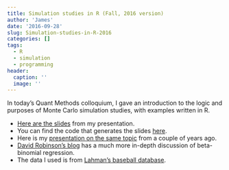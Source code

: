 ```yaml
---
title: Simulation studies in R (Fall, 2016 version)
author: 'James'
date: '2016-09-28'
slug: Simulation-studies-in-R-2016
categories: []
tags:
  - R
  - simulation
  - programming
header:
  caption: ''
  image: ''
---
```


In today's Quant Methods colloquium, I gave an introduction to the logic and purposes of Monte Carlo simulation studies, with examples written in R. 

* [Here are the slides]({{site.url}}/files/Simulations-in-R-2016.html) from my presentation. 
* You can find the code that generates the slides [here](https://gist.github.com/jepusto/bf6cdb6e393f54470ba4d016199c6eb8). 
* Here is my [presentation on the same topic]({{site.url}}/Designing-simulation-studies-using-R) from a couple of years ago.
* [David Robinson's blog](http://varianceexplained.org/r/beta_binomial_baseball/) has a much more in-depth discussion of beta-binomial regression.
* The data I used is from [Lahman's baseball database](http://www.seanlahman.com/baseball-archive/statistics/).
